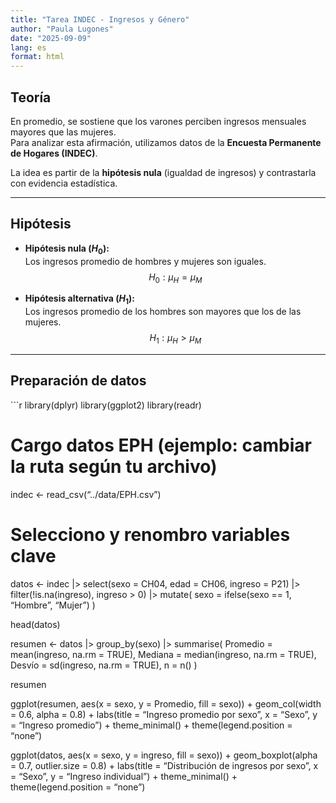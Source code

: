 ```yaml
---
title: "Tarea INDEC - Ingresos y Género"
author: "Paula Lugones"
date: "2025-09-09"
lang: es
format: html
---
```


## Teoría  

En promedio, se sostiene que los varones perciben ingresos mensuales mayores que las mujeres.  
Para analizar esta afirmación, utilizamos datos de la **Encuesta Permanente de Hogares (INDEC)**.  

La idea es partir de la **hipótesis nula** (igualdad de ingresos) y contrastarla con evidencia estadística.  

---

## Hipótesis  

- **Hipótesis nula ($H_0$):**  
  Los ingresos promedio de hombres y mujeres son iguales.  
  $$ H_0 : \mu_{H} = \mu_{M} $$  

- **Hipótesis alternativa ($H_1$):**  
  Los ingresos promedio de los hombres son mayores que los de las mujeres.  
  $$ H_1 : \mu_{H} > \mu_{M} $$  

---

## Preparación de datos  

```r
library(dplyr)
library(ggplot2)
library(readr)

# Cargo datos EPH (ejemplo: cambiar la ruta según tu archivo)
indec <- read_csv("../data/EPH.csv")

# Selecciono y renombro variables clave
datos <- indec |> 
  select(sexo = CH04, edad = CH06, ingreso = P21) |> 
  filter(!is.na(ingreso), ingreso > 0) |> 
  mutate(
    sexo = ifelse(sexo == 1, "Hombre", "Mujer")
  )

head(datos)

resumen <- datos |> 
  group_by(sexo) |> 
  summarise(
    Promedio = mean(ingreso, na.rm = TRUE),
    Mediana  = median(ingreso, na.rm = TRUE),
    Desvío   = sd(ingreso, na.rm = TRUE),
    n = n()
  )

resumen

ggplot(resumen, aes(x = sexo, y = Promedio, fill = sexo)) +
  geom_col(width = 0.6, alpha = 0.8) +
  labs(title = "Ingreso promedio por sexo", x = "Sexo", y = "Ingreso promedio") +
  theme_minimal() +
  theme(legend.position = "none")

ggplot(datos, aes(x = sexo, y = ingreso, fill = sexo)) +
  geom_boxplot(alpha = 0.7, outlier.size = 0.8) +
  labs(title = "Distribución de ingresos por sexo", x = "Sexo", y = "Ingreso individual") +
  theme_minimal() +
  theme(legend.position = "none")


